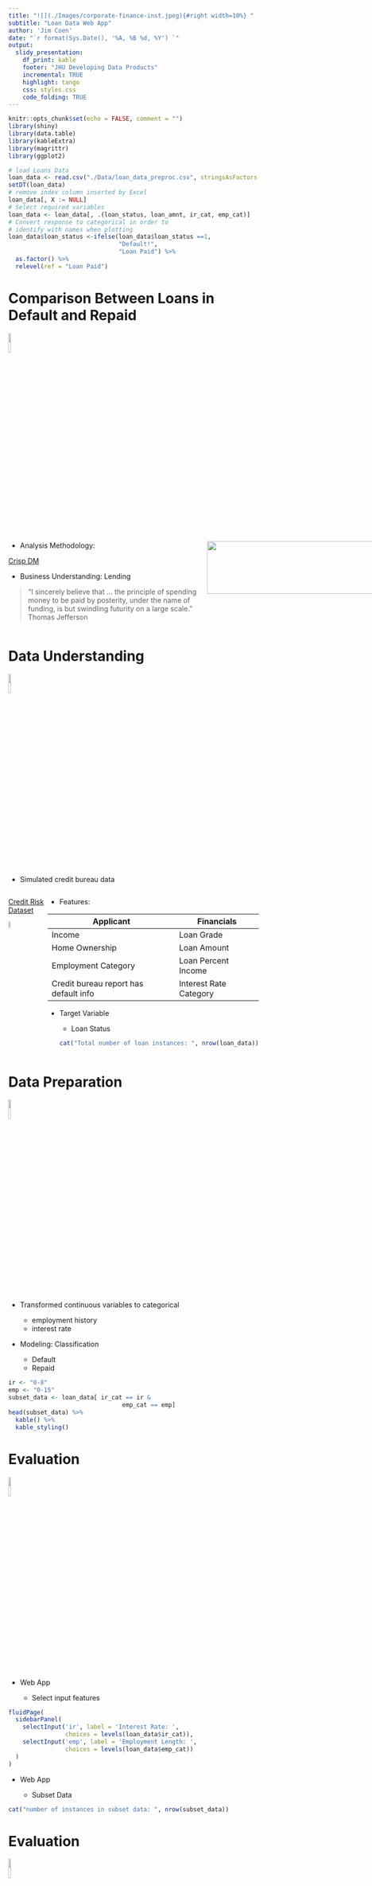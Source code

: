 ```yaml
---
title: "![](./Images/corporate-finance-inst.jpeg){#right width=10%} "
subtitle: "Loan Data Web App"
author: 'Jim Coen'
date: "`r format(Sys.Date(), '%A, %B %d, %Y') `"
output:
  slidy_presentation:
    df_print: kable
    footer: "JHU Developing Data Products"
    incremental: TRUE
    highlight: tango
    css: styles.css
    code_folding: TRUE
---
```



```r
knitr::opts_chunk$set(echo = FALSE, comment = "")
library(shiny)
library(data.table)
library(kableExtra)
library(magrittr)
library(ggplot2)

# load Loans Data
loan_data <- read.csv("./Data/loan_data_preproc.csv", stringsAsFactors = TRUE)
setDT(loan_data)
# remove index column inserted by Excel
loan_data[, X := NULL]
# Select required variables
loan_data <- loan_data[, .(loan_status, loan_amnt, ir_cat, emp_cat)]
# Convert response to categorical in order to 
# identify with names when plotting
loan_data$loan_status <-ifelse(loan_data$loan_status ==1, 
                               "Default!",
                               "Loan Paid") %>% 
  as.factor() %>% 
  relevel(ref = "Loan Paid")
```

# Comparison Between Loans in Default and Repaid  

![](./Images/corporate-finance-inst.jpeg){#right width="10%"}

:::: {style="display: grid; grid-template-columns: 400px 600px;"} 

::: {}

-    Analysis Methodology: 

[Crisp DM](https://www.ibm.com/docs/en/spss-modeler/18.2.2?topic=dm-crisp-help-overview#crisp_overview) 

-    Business Understanding: Lending

> "I sincerely believe that ... the principle of spending money to be paid by posterity, under the name of funding, is but swindling futurity on a large scale."\
> Thomas Jefferson

:::

::: {}

![](./Images/crisp_process.jpg){width=75%}

:::

::::

# Data Understanding
![](./Images/corporate-finance-inst.jpeg){#right width="10%"}

-   Simulated credit bureau data

:::: {style="display: flex;"} 

::: {}

[Credit Risk Dataset](https://www.kaggle.com/laotse/credit-risk-dataset)

![](./Images/kaggle-logo.svg){width="20%"}

:::

::: {}
-   Features:  

| Applicant                               | Financials             |
|-----------------------------------------|------------------------|
| Income                                  | Loan Grade             |
| Home Ownership                          | Loan Amount            |
| Employment Category                     | Loan Percent Income    |
| Credit bureau report has default info   | Interest Rate Category |

-    Target Variable

        -   Loan Status
```r
cat("Total number of loan instances: ", nrow(loan_data))
```

:::

::::

# Data Preparation 

![](./Images/corporate-finance-inst.jpeg){#right width="10%"}

-    Transformed continuous variables to categorical  

        -   employment history  
        -   interest rate  


-   Modeling: Classification

    -   Default
    -   Repaid
    
```r
ir <- "0-8"
emp <- "0-15"
subset_data <- loan_data[ ir_cat == ir &
                                emp_cat == emp]
head(subset_data) %>% 
  kable() %>% 
  kable_styling()
```


# Evaluation

![](./Images/corporate-finance-inst.jpeg){#right width="10%"}

-   Web App  

    -   Select input features

```r
fluidPage(
  sidebarPanel(
    selectInput('ir', label = 'Interest Rate: ', 
                choices = levels(loan_data$ir_cat)),
    selectInput('emp', label = 'Employment Length: ', 
                choices = levels(loan_data$emp_cat)) 
  )
)

```

-    Web App

     -   Subset Data
    
```r
cat("number of instances in subset data: ", nrow(subset_data))
```
    
# Evaluation

![](./Images/corporate-finance-inst.jpeg){#right width="10%"}

-   Web App  

    - Range of instances in each class
    
```r
ggplot(subset_data, aes(y = loan_amnt, x = loan_status,
                            color = loan_status) ) +
      geom_boxplot() +
      coord_flip() +
      # Use brewer color palettes
      scale_color_brewer(palette="Dark2") +
      theme(legend.position="none") +
      labs(title="Repayment",x="Loan Outcome", y = "Loan Amount")
```

